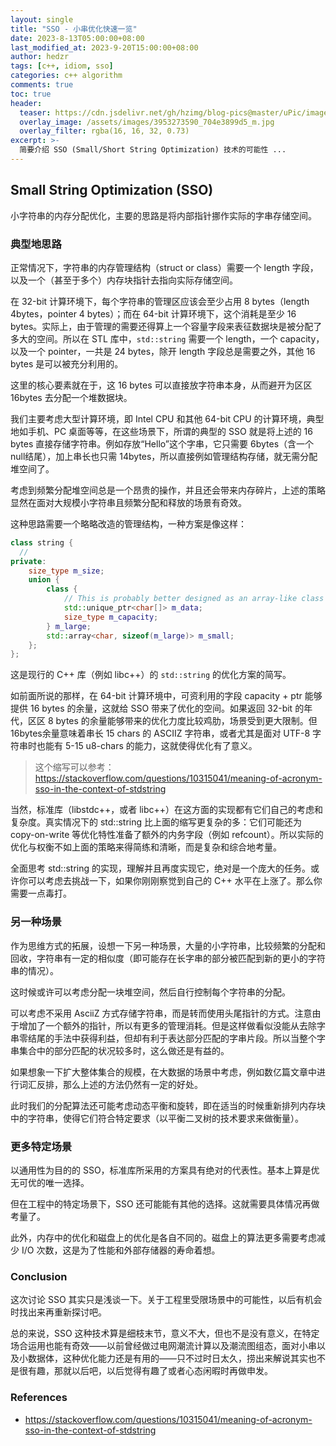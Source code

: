 ```yaml
---
layout: single
title: "SSO - 小串优化快速一览"
date: 2023-8-13T05:00:00+08:00
last_modified_at: 2023-9-20T15:00:00+08:00
author: hedzr
tags: [c++, idiom, sso]
categories: c++ algorithm
comments: true
toc: true
header:
  teaser: https://cdn.jsdelivr.net/gh/hzimg/blog-pics@master/uPic/image-20230811092120144.png
  overlay_image: /assets/images/3953273590_704e3899d5_m.jpg
  overlay_filter: rgba(16, 16, 32, 0.73)
excerpt: >-
  简要介绍 SSO (Small/Short String Optimization) 技术的可能性 ...
---
```


## Small String Optimization (SSO)

小字符串的内存分配优化，主要的思路是将内部指针挪作实际的字串存储空间。

### 典型地思路

正常情况下，字符串的内存管理结构（struct or class）需要一个 length 字段，以及一个（甚至于多个）内存块指针去指向实际存储空间。

在 32-bit 计算环境下，每个字符串的管理区应该会至少占用 8 bytes（length 4bytes，pointer 4 bytes）；而在 64-bit 计算环境下，这个消耗是至少 16 bytes。实际上，由于管理的需要还得算上一个容量字段来表征数据块是被分配了多大的空间。所以在 STL 库中，`std::string` 需要一个 length，一个 capacity，以及一个 pointer，一共是 24 bytes，除开 length 字段总是需要之外，其他 16 bytes 是可以被充分利用的。

这里的核心要素就在于，这 16 bytes 可以直接放字符串本身，从而避开为区区 16bytes 去分配一个堆数据块。

我们主要考虑大型计算环境，即 Intel CPU 和其他 64-bit CPU 的计算环境，典型地如手机、PC 桌面等等，在这些场景下，所谓的典型的 SSO 就是将上述的 16 bytes 直接存储字符串。例如存放“Hello”这个字串，它只需要 6bytes（含一个null结尾），加上串长也只需 14bytes，所以直接例如管理结构存储，就无需分配堆空间了。

考虑到频繁分配堆空间总是一个昂贵的操作，并且还会带来内存碎片，上述的策略显然在面对大规模小字符串且频繁分配和释放的场景有奇效。

这种思路需要一个略略改造的管理结构，一种方案是像这样：

```c++
class string {
  //
private:
    size_type m_size;
    union {
        class {
            // This is probably better designed as an array-like class
            std::unique_ptr<char[]> m_data;
            size_type m_capacity;
        } m_large;
        std::array<char, sizeof(m_large)> m_small;
    };
};
```

这是现行的 C++ 库（例如 libc++）的 `std::string` 的优化方案的简写。

如前面所说的那样，在 64-bit 计算环境中，可资利用的字段 capacity + ptr 能够提供 16 bytes 的余量，这就给 SSO 带来了优化的空间。如果返回 32-bit 的年代，区区 8 bytes 的余量能够带来的优化力度比较鸡肋，场景受到更大限制。但 16bytes余量意味着串长 15 chars 的 ASCIIZ 字符串，或者尤其是面对 UTF-8 字符串时也能有 5-15 u8-chars 的能力，这就使得优化有了意义。

> 这个缩写可以参考：https://stackoverflow.com/questions/10315041/meaning-of-acronym-sso-in-the-context-of-stdstring

当然，标准库（libstdc++，或者 libc++）在这方面的实现都有它们自己的考虑和复杂度。真实情况下的 std::string 比上面的缩写更复杂的多：它们可能还为 copy-on-write 等优化特性准备了额外的内务字段（例如 refcount）。所以实际的优化与权衡不如上面的策略来得简练和清晰，而是复杂和综合地考量。

全面思考 std::string 的实现，理解并且再度实现它，绝对是一个庞大的任务。或许你可以考虑去挑战一下，如果你刚刚察觉到自己的 C++ 水平在上涨了。那么你需要一点毒打。

### 另一种场景

作为思维方式的拓展，设想一下另一种场景，大量的小字符串，比较频繁的分配和回收，字符串有一定的相似度（即可能存在长字串的部分被匹配到新的更小的字符串的情况）。

这时候或许可以考虑分配一块堆空间，然后自行控制每个字符串的分配。

可以考虑不采用 AsciiZ 方式存储字符串，而是转而使用头尾指针的方式。注意由于增加了一个额外的指针，所以有更多的管理消耗。但是这样做看似没能从去除字串零结尾的手法中获得利益，但却有利于表达部分匹配的字串片段。所以当整个字串集合中的部分匹配的状况较多时，这么做还是有益的。

如果想象一下扩大整体集合的规模，在大数据的场景中考虑，例如数亿篇文章中进行词汇反排，那么上述的方法仍然有一定的好处。

此时我们的分配算法还可能考虑动态平衡和旋转，即在适当的时候重新排列内存块中的字符串，使得它们符合特定要求（以平衡二叉树的技术要求来做衡量）。

### 更多特定场景

以通用性为目的的 SSO，标准库所采用的方案具有绝对的代表性。基本上算是优无可优的唯一选择。

但在工程中的特定场景下，SSO 还可能能有其他的选择。这就需要具体情况再做考量了。

此外，内存中的优化和磁盘上的优化是各自不同的。磁盘上的算法更多需要考虑减少 I/O 次数，这是为了性能和外部存储器的寿命着想。

### Conclusion

这次讨论 SSO 其实只是浅谈一下。关于工程里受限场景中的可能性，以后有机会时找出来再重新探讨吧。

总的来说，SSO 这种技术算是细枝末节，意义不大，但也不是没有意义，在特定场合运用也能有奇效——以前曾经做过电网潮流计算以及潮流图组态，面对小串以及小数据体，这种优化能力还是有用的——只不过时日太久，捞出来解说其实也不是很有趣，那就以后吧，以后觉得有趣了或者心态闲暇时再做申发。

### References

- https://stackoverflow.com/questions/10315041/meaning-of-acronym-sso-in-the-context-of-stdstring
